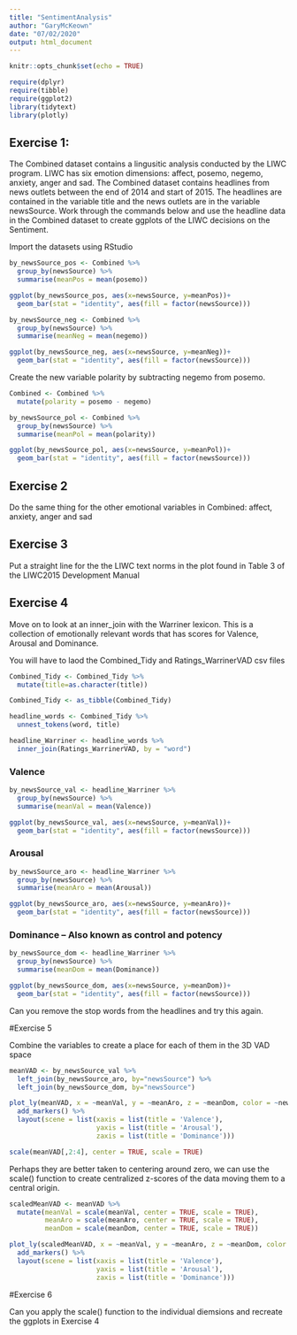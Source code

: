 ```yaml
---
title: "SentimentAnalysis"
author: "GaryMcKeown"
date: "07/02/2020"
output: html_document
---
```


```r
knitr::opts_chunk$set(echo = TRUE)

require(dplyr)
require(tibble)
require(ggplot2)
library(tidytext)
library(plotly)
```

## Exercise 1:
The Combined dataset contains a lingusitic analysis conducted by the LIWC program. LIWC has six emotion 
dimensions: affect, posemo, negemo, anxiety, anger and sad.
The Combined dataset contains headlines from news outlets between the end of 2014 and start of 2015.
The headlines are contained in the variable title and the news outlets are in the variable newsSource.
Work through the commands below and use the headline data in the Combined dataset to create ggplots of the LIWC decisions on the Sentiment.

Import the datasets using RStudio

```r
by_newsSource_pos <- Combined %>% 
  group_by(newsSource) %>%
  summarise(meanPos = mean(posemo))

ggplot(by_newsSource_pos, aes(x=newsSource, y=meanPos))+
  geom_bar(stat = "identity", aes(fill = factor(newsSource)))

by_newsSource_neg <- Combined %>% 
  group_by(newsSource) %>%
  summarise(meanNeg = mean(negemo))

ggplot(by_newsSource_neg, aes(x=newsSource, y=meanNeg))+
  geom_bar(stat = "identity", aes(fill = factor(newsSource)))
```

Create the new variable polarity by subtracting negemo from posemo.
```r
Combined <- Combined %>%
  mutate(polarity = posemo - negemo)

by_newsSource_pol <- Combined %>% 
  group_by(newsSource) %>%
  summarise(meanPol = mean(polarity))

ggplot(by_newsSource_pol, aes(x=newsSource, y=meanPol))+
  geom_bar(stat = "identity", aes(fill = factor(newsSource)))
```

## Exercise 2 

Do the same thing for the other emotional variables in Combined: affect, anxiety, anger and sad


## Exercise 3 

Put a straight line for the the LIWC text norms in the plot found in Table 3 of the LIWC2015 Development Manual


## Exercise 4 

Move on to look at an inner_join with the Warriner lexicon. This is a collection of emotionally relevant words that has scores for Valence, Arousal and Dominance.

You will have to laod the Combined_Tidy and Ratings_WarrinerVAD csv files

```r
Combined_Tidy <- Combined_Tidy %>%
  mutate(title=as.character(title))

Combined_Tidy <- as_tibble(Combined_Tidy)

headline_words <- Combined_Tidy %>% 
  unnest_tokens(word, title)

headline_Warriner <- headline_words %>%
  inner_join(Ratings_WarrinerVAD, by = "word")
```

### Valence
```r
by_newsSource_val <- headline_Warriner %>% 
  group_by(newsSource) %>%
  summarise(meanVal = mean(Valence))

ggplot(by_newsSource_val, aes(x=newsSource, y=meanVal))+
  geom_bar(stat = "identity", aes(fill = factor(newsSource)))
```

### Arousal
```r

by_newsSource_aro <- headline_Warriner %>% 
  group_by(newsSource) %>%
  summarise(meanAro = mean(Arousal))

ggplot(by_newsSource_aro, aes(x=newsSource, y=meanAro))+
  geom_bar(stat = "identity", aes(fill = factor(newsSource)))
```

### Dominance -- Also known as control and potency

```r
by_newsSource_dom <- headline_Warriner %>% 
  group_by(newsSource) %>%
  summarise(meanDom = mean(Dominance))

ggplot(by_newsSource_dom, aes(x=newsSource, y=meanDom))+
  geom_bar(stat = "identity", aes(fill = factor(newsSource)))
```

Can you remove the stop words from the headlines and try this again.

#Exercise 5 

Combine the variables to create a place for each of them in the 3D VAD space

```r
meanVAD <- by_newsSource_val %>%
  left_join(by_newsSource_aro, by="newsSource") %>%
  left_join(by_newsSource_dom, by="newsSource")

plot_ly(meanVAD, x = ~meanVal, y = ~meanAro, z = ~meanDom, color = ~newsSource) %>%
  add_markers() %>%
  layout(scene = list(xaxis = list(title = 'Valence'),
                      yaxis = list(title = 'Arousal'),
                      zaxis = list(title = 'Dominance')))

scale(meanVAD[,2:4], center = TRUE, scale = TRUE)
```

Perhaps they are better taken to centering around zero, we can use the scale() function to create centralized z-scores of the data moving them to a central origin.

```r
scaledMeanVAD <- meanVAD %>%
  mutate(meanVal = scale(meanVal, center = TRUE, scale = TRUE),
         meanAro = scale(meanAro, center = TRUE, scale = TRUE),
         meanDom = scale(meanDom, center = TRUE, scale = TRUE))

plot_ly(scaledMeanVAD, x = ~meanVal, y = ~meanAro, z = ~meanDom, color = ~newsSource) %>%
  add_markers() %>%
  layout(scene = list(xaxis = list(title = 'Valence'),
                      yaxis = list(title = 'Arousal'),
                      zaxis = list(title = 'Dominance')))
```


#Exercise 6 

Can you apply the scale() function to the individual diemsions and recreate the ggplots in Exercise 4
